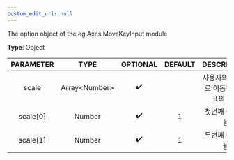 ```yaml
---
custom_edit_url: null
---
```


<div className="bulma-tags">

</div>

The option object of the eg.Axes.MoveKeyInput module

**Type**: Object

|PARAMETER|TYPE|OPTIONAL|DEFAULT|DESCRIPTION|
|:---:|:---:|:---:|:---:|:---:|
|scale|Array&lt;Number&gt;|✔️||사용자의 동작으로 이동하는 좌표의 배율|
|scale[0]|Number|✔️|1|첫번째 축의 배율|
|scale[1]|Number|✔️|1|두번째 축의 배율|

